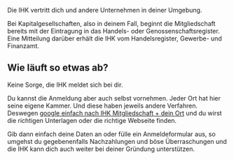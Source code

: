 
Die IHK vertritt dich und andere Unternehmen in deiner Umgebung.

Bei Kapitalgesellschaften, also in deinem Fall, beginnt die Mitgliedschaft bereits mit der Eintragung in das Handels- oder Genossenschaftsregister.
Eine Mitteilung darüber erhält die IHK vom Handelsregister, Gewerbe- und Finanzamt.

## Wie läuft so etwas ab?

Keine Sorge, die IHK meldet sich bei dir.

Du kannst die Anmeldung aber auch selbst vornehmen. Jeder Ort hat hier seine eigene Kammer. Und diese haben jeweils andere Verfahren. Deswegen [google einfach nach IHK Mitgliedschaft + dein Ort](https://www.google.com/search?q=IHK+Mitgliedschaft+berlin&rlz=1C5GCEM_enDE969DE969&oq=IHK+Mitgliedschaft+berlin&aqs=chrome..69i57j0i22i30l2.2177j0j7&sourceid=chrome&ie=UTF-8) und du wirst die richtigen Unterlagen oder die richtige Webseite finden.

Gib dann einfach deine Daten an oder fülle ein Anmeldeformular aus, so umgehst du gegebenenfalls Nachzahlungen und böse Überraschungen und die IHK kann dich auch weiter bei deiner Gründung unterstützen.
